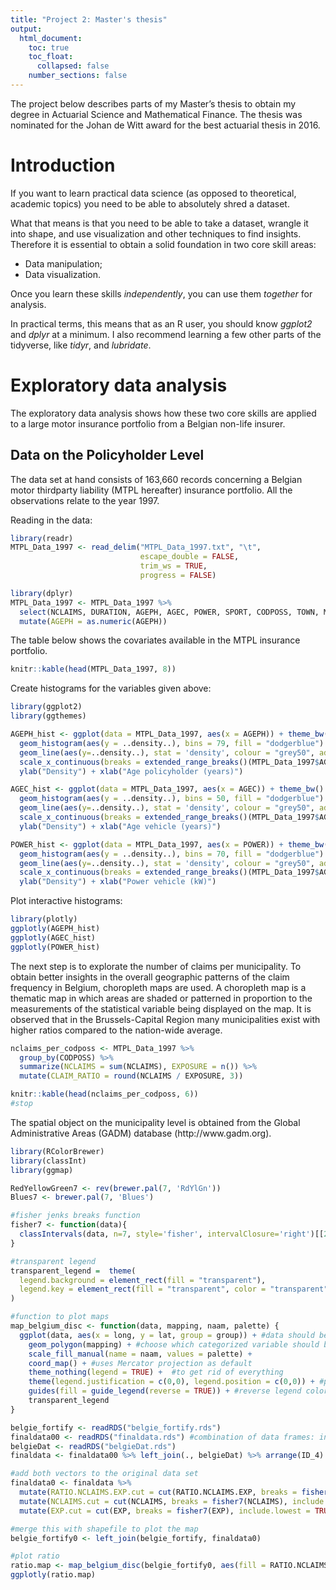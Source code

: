 ```yaml
---
title: "Project 2: Master's thesis"
output:
  html_document:
    toc: true
    toc_float:
      collapsed: false
    number_sections: false
---
```


The project below describes parts of my Master's thesis to obtain my degree in Actuarial Science and Mathematical Finance. The thesis was nominated for the Johan de Witt award for the best actuarial thesis in 2016. 

# Introduction

If you want to learn practical data science (as opposed to theoretical, academic topics) you need to be able to absolutely shred a dataset. 

What that means is that you need to be able to take a dataset, wrangle it into shape, and use visualization and other techniques to find insights. Therefore it is essential to obtain a solid foundation in two core skill areas:

- Data manipulation;
- Data visualization.

Once you learn these skills *independently*, you can use them *together* for analysis.

In practical terms, this means that as an R user, you should know *ggplot2* and *dplyr* at a minimum. I also recommend learning a few other parts of the tidyverse, like *tidyr*, and *lubridate*.

# Exploratory data analysis

The exploratory data analysis shows how these two core skills are applied to a large motor insurance portfolio from a Belgian non-life insurer. 

## Data on the Policyholder Level

The data set at hand consists of 163,660 records concerning a Belgian motor thirdparty liability (MTPL hereafter) insurance portfolio. All the observations relate to the year 1997. 

Reading in the data:

```r
library(readr)
MTPL_Data_1997 <- read_delim("MTPL_Data_1997.txt", "\t",
                             escape_double = FALSE, 
                             trim_ws = TRUE, 
                             progress = FALSE)
```

```r
library(dplyr)
MTPL_Data_1997 <- MTPL_Data_1997 %>%
  select(NCLAIMS, DURATION, AGEPH, AGEC, POWER, SPORT, CODPOSS, TOWN, MAKE) %>%
  mutate(AGEPH = as.numeric(AGEPH))
```


The table below shows the covariates available in the MTPL insurance portfolio. 

```r
knitr::kable(head(MTPL_Data_1997, 8))
```



Create histograms for the variables given above:

```r
library(ggplot2)
library(ggthemes)

AGEPH_hist <- ggplot(data = MTPL_Data_1997, aes(x = AGEPH)) + theme_bw() +
  geom_histogram(aes(y = ..density..), bins = 79, fill = "dodgerblue") +
  geom_line(aes(y=..density..), stat = 'density', colour = "grey50", adjust = 2) +
  scale_x_continuous(breaks = extended_range_breaks()(MTPL_Data_1997$AGEPH)) +
  ylab("Density") + xlab("Age policyholder (years)")

AGEC_hist <- ggplot(data = MTPL_Data_1997, aes(x = AGEC)) + theme_bw() +
  geom_histogram(aes(y = ..density..), bins = 50, fill = "dodgerblue") +
  geom_line(aes(y=..density..), stat = 'density', colour = "grey50", adjust = 2) +
  scale_x_continuous(breaks = extended_range_breaks()(MTPL_Data_1997$AGEC)) +
  ylab("Density") + xlab("Age vehicle (years)")

POWER_hist <- ggplot(data = MTPL_Data_1997, aes(x = POWER)) + theme_bw() +
  geom_histogram(aes(y = ..density..), bins = 70, fill = "dodgerblue") +
  geom_line(aes(y=..density..), stat = 'density', colour = "grey50", adjust = 2) +
  scale_x_continuous(breaks = extended_range_breaks()(MTPL_Data_1997$AGEPH)) +
  ylab("Density") + xlab("Power vehicle (kW)")
```



Plot interactive histograms:

```r
library(plotly)
ggplotly(AGEPH_hist)
ggplotly(AGEC_hist)
ggplotly(POWER_hist)
```

The next step is to explorate the number of claims per municipality. To obtain better insights in the overall geographic patterns of the claim frequency in Belgium, choropleth maps are used. A choropleth map is a thematic map in which areas are shaded or patterned in proportion to the measurements of the statistical variable being displayed on the map. It is observed that in the Brussels-Capital Region many municipalities exist with higher ratios compared to the nation-wide average.

```r
nclaims_per_codposs <- MTPL_Data_1997 %>%
  group_by(CODPOSS) %>%
  summarize(NCLAIMS = sum(NCLAIMS), EXPOSURE = n()) %>%
  mutate(CLAIM_RATIO = round(NCLAIMS / EXPOSURE, 3))

knitr::kable(head(nclaims_per_codposs, 6))
#stop
```
The spatial object on the municipality level is obtained from the Global Administrative Areas (GADM) database (http://www.gadm.org).

```r
library(RColorBrewer)
library(classInt)
library(ggmap)

RedYellowGreen7 <- rev(brewer.pal(7, 'RdYlGn'))
Blues7 <- brewer.pal(7, 'Blues')

#fisher jenks breaks function
fisher7 <- function(data){
  classIntervals(data, n=7, style='fisher', intervalClosure='right')[[2]]
}

#transparent legend
transparent_legend =  theme(
  legend.background = element_rect(fill = "transparent"),
  legend.key = element_rect(fill = "transparent", color = "transparent")
)

#function to plot maps
map_belgium_disc <- function(data, mapping, naam, palette) {
  ggplot(data, aes(x = long, y = lat, group = group)) + #data should be object produced by fortify function
    geom_polygon(mapping) + #choose which categorized variable should be plotted
    scale_fill_manual(name = naam, values = palette) +
    coord_map() + #uses Mercator projection as default
    theme_nothing(legend = TRUE) +  #to get rid of everything
    theme(legend.justification = c(0,0), legend.position = c(0,0)) + #put legend in left corner
    guides(fill = guide_legend(reverse = TRUE)) + #reverse legend colors
    transparent_legend
}

belgie_fortify <- readRDS("belgie_fortify.rds")
finaldata00 <- readRDS("finaldata.rds") #combination of data frames: inwoners, inkomen, data1997, zipcodes and verkeer
belgieDat <- readRDS("belgieDat.rds")
finaldata <- finaldata00 %>% left_join(., belgieDat) %>% arrange(ID_4)

#add both vectors to the original data set 
finaldata0 <- finaldata %>% 
  mutate(RATIO.NCLAIMS.EXP.cut = cut(RATIO.NCLAIMS.EXP, breaks = fisher7(RATIO.NCLAIMS.EXP), include.lowest = TRUE)) %>% 
  mutate(NCLAIMS.cut = cut(NCLAIMS, breaks = fisher7(NCLAIMS), include.lowest = TRUE)) %>%
  mutate(EXP.cut = cut(EXP, breaks = fisher7(EXP), include.lowest = TRUE, dig.lab = 4)) 

#merge this with shapefile to plot the map
belgie_fortify0 <- left_join(belgie_fortify, finaldata0)

#plot ratio 
ratio.map <- map_belgium_disc(belgie_fortify0, aes(fill = RATIO.NCLAIMS.EXP.cut), "Ratio", palette = Blues7)
ggplotly(ratio.map)
```

